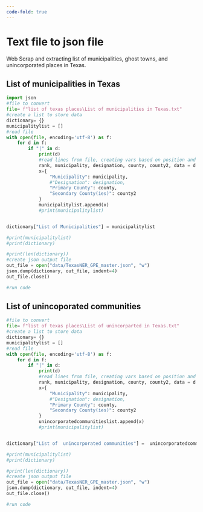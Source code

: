 ```yaml
---
code-fold: true
---
```


# Text file to json file

Web Scrap and extracting list of municipalities, ghost towns, and unincorporated places in Texas.

## List of municipalities in Texas
```python
import json
#file to convert
file= f"list of texas places\List of municipalities in Texas.txt"
#create a list to store data
dictionary= {}
municipalitylist = []
#read file
with open(file, encoding='utf-8') as f:
    for d in f:
        if "|" in d:
            print(d)
            #read lines from file, creating vars based on position and indicator of info needed
            rank, municipality, designation, county, county2, data = d.strip(" ").split("|", 5)
            x={
                "Municipality": municipality,
                #"Designation": designation,
                "Primary County": county,
                "Secondary County(ies)": county2
            }
            municipalitylist.append(x)
            #print(municipalitylist)


dictionary["List of Municipalities"] = municipalitylist

#print(municipalitylist)
#print(dictionary)

#print(len(dictionary))
#create json output file
out_file = open("data/TexasNER_GPE_master.json", "w")
json.dump(dictionary, out_file, indent=4) 
out_file.close()

#run code
```

## List of unincoporated communities 

```python

#file to convert
file= f"list of texas places\List of unincorparted in Texas.txt"
#create a list to store data
dictionary= {}
municipalitylist = []
#read file
with open(file, encoding='utf-8') as f:
    for d in f:
        if "|" in d:
            print(d)
            #read lines from file, creating vars based on position and indicator of info needed
            rank, municipality, designation, county, county2, data = d.strip(" ").split("|", 5)
            x={
                "Municipality": municipality,
                #"Designation": designation,
                "Primary County": county,
                "Secondary County(ies)": county2
            }
            unincorporatedcommunitieslist.append(x)
            #print(municipalitylist)


dictionary["List of  unincorporated communities"] =  unincorporatedcommunitieslist

#print(municipalitylist)
#print(dictionary)

#print(len(dictionary))
#create json output file
out_file = open("data/TexasNER_GPE_master.json", "w")
json.dump(dictionary, out_file, indent=4) 
out_file.close()

#run code
```